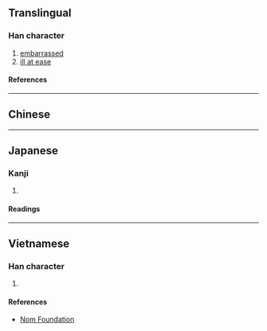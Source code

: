 {{also|尷}}
{{character info}}
==Translingual==

===Han character===
{{Han char|rn=43|rad=尢|as=14|sn=17|four=|canj=MUSIT,MUSMT|ids=⿺兀監}}

# [[embarrassed]]
# [[ill at ease]]

====References====
{{Han ref|kx=0299.220|hdz=10557.160|uh=5C36}}

----

==Chinese==
{{zh-see|尷|v}}

----

==Japanese==

===Kanji===
{{ja-kanji|grade=|rs=尢14}}

# {{rfdef|ja|sort=尢14}}

====Readings====
{{ja-readings
|on=かん, けん
}}

----

==Vietnamese==

===Han character===
{{vi-readings|rs=尢14|reading=giám}}

# {{rfdef|vi|sort=尢14}}

====References====
* [http://nomfoundation.org/common/nom_details.php?codepoint=5c36 Nom Foundation]